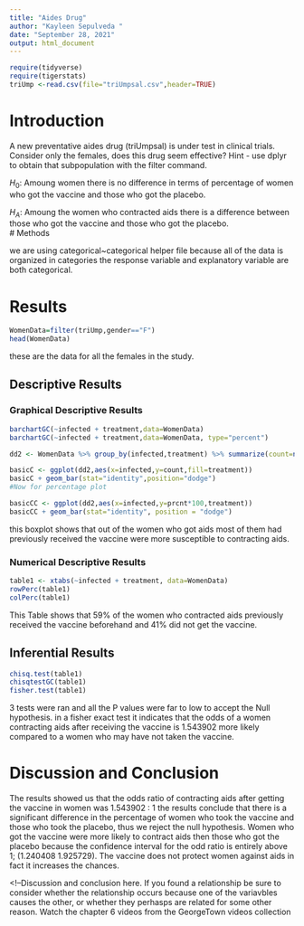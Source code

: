 ```yaml
---
title: "Aides Drug"
author: "Kayleen Sepulveda "
date: "September 28, 2021"
output: html_document
---
```


```r
require(tidyverse)
require(tigerstats)
triUmp <-read.csv(file="triUmpsal.csv",header=TRUE)
```

# Introduction

<!--In this section you explain what you are trying to show.  Where did the data come from?  What is the research or other question you are trying to answer?.  If you skimp in this section expect to be marked down in your grade. Paint a picture of the project a couple of paragraphs is expected!-->

A new  preventative aides drug (triUmpsal) is under test in clinical trials. Consider only the females, does this drug seem effective?  Hint - use dplyr to obtain that subpopulation with the filter command.


$H_0$: Amoung women there is no difference in terms of percentage of women who got the vaccine and those who got the placebo.   

$H_A$: Amoung the women who contracted aids there is a difference between those who got the vaccine and those who got the placebo.  
# Methods

<!--Decide on your methods:  use "variable analysis" or other appropriate descriptors.  Make sure to choose at least one graphical method and at least one numerical method. Discuss what data manipulations may be needed for example subsetting or other binning procedures and what sort of graphical displays and inferential tools will be used!-->

we are using categorical~categorical helper file because all of the data is organized in categories the response variable and explanatory variable are both categorical. 


# Results

<!--Divide this section into two sub-sections:  One for your descriptive  results and one for your inferential results.!-->

```r
WomenData=filter(triUmp,gender=="F")
head(WomenData)
```
these are the data for all the females in the study. 

## Descriptive Results


### Graphical Descriptive Results

```r
barchartGC(~infected + treatment,data=WomenData)
barchartGC(~infected + treatment,data=WomenData, type="percent")

```
```r
dd2 <- WomenData %>% group_by(infected,treatment) %>% summarize(count=n()) %>% mutate(prcnt=count/sum(count))

basicC <- ggplot(dd2,aes(x=infected,y=count,fill=treatment))
basicC + geom_bar(stat="identity",position="dodge")
#Now for percentage plot

basicCC <- ggplot(dd2,aes(x=infected,y=prcnt*100,treatment)) 
basicCC + geom_bar(stat="identity", position = "dodge")
```


this boxplot shows that out of the women who got aids most of them had previously received the vaccine were more susceptible to contracting aids.  

<!--Graphical results here.  Make sure to show your code.  Provide appropriate labels for axes, giving units if possible, and provide a good title for the graph, too.  Use the graphical results to describe the patterns if any that exist in the data as focused toward the research question. Bottom line is to explain the features of the graph that are relevant to conforming or departing to what is expected by your null hypothesis !-->


### Numerical Descriptive Results

<!--Numerical results go here. Use the numerical results to describe the patterns if any that exist in the data as focused toward the research question!-->


```r
table1 <- xtabs(~infected + treatment, data=WomenData)
rowPerc(table1)
colPerc(table1)
```
This Table shows that 59% of the women who contracted aids previously received the vaccine beforehand and 41% did not get the vaccine. 

## Inferential Results

<!--State hypothesis clearly.  Make sure your discussion of the inferential test covers all the aspects that the test output produces, such as test statistic, p-value etc.  Make a decision about the null hypothesis, explain the assumptions on which the selected test/procedure was based, and why the chosen procedure satisfys the assumptions and is appropriate to answer the research question!-->

```r
chisq.test(table1)
chisqtestGC(table1)
fisher.test(table1)
```
3 tests were ran and all the P values were far to low to accept the Null hypothesis. in a fisher exact test it indicates that the odds of a women contracting aids after receiving the vaccine is 1.543902 more likely compared to a women who may have not taken the vaccine. 

# Discussion and Conclusion

The results showed us that the odds ratio of contracting aids after getting the vaccine in women was 1.543902 : 1 the results conclude that there is a significant difference in the percentage of women who took the vaccine and those who took the placebo, thus we reject the null hypothesis. Women who got the vaccine were more likely to contract aids then those who got the placebo because the confidence interval for the odd ratio is entirely above 1; (1.240408 1.925729). The vaccine does not protect women against aids in fact it increases the chances. 

<!--Discussion and conclusion here.  If you found a relationship be sure to consider whether the relationship occurs because one of the variavbles causes the other, or whether they perhasps are related for some other reason.  Watch the chapter 6 videos from the GeorgeTown videos collection 

